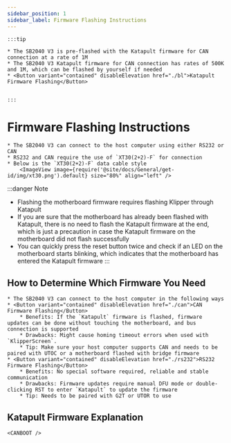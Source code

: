 ```yaml
---
sidebar_position: 1
sidebar_label: Firmware Flashing Instructions
---
```









    :::tip

    * The SB2040 V3 is pre-flashed with the Katapult firmware for CAN connection at a rate of 1M
    * The SB2040 V3 Katapult firmware for CAN connection has rates of 500K and 1M, which can be flashed by yourself if needed
    * <Button variant="contained" disableElevation href="./bl">Katapult Firmware Flashing</Button>


    :::

# Firmware Flashing Instructions

    * The SB2040 V3 can connect to the host computer using either RS232 or CAN
    * RS232 and CAN require the use of `XT30(2+2)-F` for connection
    * Below is the `XT30(2+2)-F` data cable style
        <ImageView image={require('@site/docs/General/get-id/img/xt30.png').default} size="80%" align="left" />

:::danger Note
* Flashing the motherboard firmware requires flashing Klipper through Katapult
* If you are sure that the motherboard has already been flashed with Katapult, there is no need to flash the Katapult firmware at the end, which is just a precaution in case the Katapult firmware on the motherboard did not flash successfully
* You can quickly press the reset button twice and check if an LED on the motherboard starts blinking, which indicates that the motherboard has entered the Katapult firmware
:::

## How to Determine Which Firmware You Need

    * The SB2040 V3 can connect to the host computer in the following ways
    * <Button variant="contained" disableElevation href="./can">CAN Firmware Flashing</Button>
        * Benefits: If the `Katapult` firmware is flashed, firmware updates can be done without touching the motherboard, and bus connection is supported
        * Drawbacks: Might cause homing timeout errors when used with `KlipperScreen`.
        * Tip: Make sure your host computer supports CAN and needs to be paired with UTOC or a motherboard flashed with bridge firmware
    * <Button variant="contained" disableElevation href="./rs232">RS232 Firmware Flashing</Button>
        * Benefits: No special software required, reliable and stable communication
        * Drawbacks: Firmware updates require manual DFU mode or double-clicking RST to enter `Katapult` to update the firmware
        * Tip: Needs to be paired with G2T or UTOR to use

## Katapult Firmware Explanation

    
    <CANBOOT />